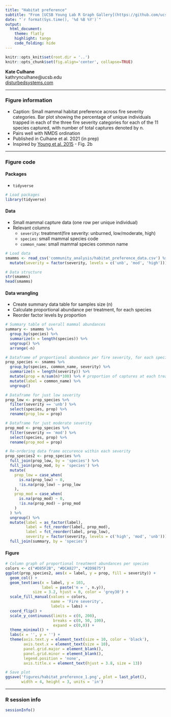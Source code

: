 ```yaml
---
title: "Habitat preference"
subtitle: "From [UCSB Young Lab R Graph Gallery](https://github.com/ucsbyounglab/figure-inspiration)"
date: "`r format(Sys.time(), '%d %B %Y')`"
output:
  html_document:
    theme: flatly
    highlight: tango
    code_folding: hide
---
```


```r
knitr::opts_knit$set(root.dir = '..')
knitr::opts_chunk$set(fig.align='center', collapse=TRUE)
```

**Kate Culhane**  
kathrynculhane@ucsb.edu  
[disturbedsystems.com](https://www.disturbedsystems.com/)

---

### Figure information

- Caption: Small mammal habitat preference across fire severity categories. Bar plot showing the percentage of unique individuals trapped in each of the three fire severity categories for each of the 11 species captured, with number of total captures denoted by n. 
- Pairs well with NMDS ordination
- Published in Culhane et al. 2021 (in prep)
- Inspired by [Young et al. 2015](https://esajournals.onlinelibrary.wiley.com/doi/full/10.1890/14-0995.1) - Fig. 2b

---

### Figure code

#### **Packages**

- `tidyverse`

```r

# Load packages
library(tidyverse)

```

#### **Data**

- Small mammal capture data (one row per unique individual)
- Relevant columns
  - `severity`: treatment(fire severity: unburned, low/moderate, high)
  - `species`: small mammal species code
  - `common_name`: small mammal species common name

```r

# Load data
smamms <- read_csv('community_analysis/habitat_preference_data.csv') %>% 
  mutate(severity = factor(severity, levels = c('unb', 'mod', 'high')))

# Data structure
str(smamms)
head(smamms)

```

#### **Data wrangling**

- Create summary data table for samples size (n)
- Calculate proportional abundance per treatment, for each species
- Reorder factor levels by proportion

```r

# Summary table of overall mammal abundances
summary <- smamms %>% 
  group_by(species) %>% 
  summarize(n = length(species)) %>% 
  ungroup() %>% 
  arrange(-n)

# Dataframe of proportional abundance per fire severity, for each species
prop_species <- smamms %>% 
  group_by(species, common_name, severity) %>% 
  summarize(n = length(severity)) %>% 
  mutate(prop = n/sum(n)*100) %>% # proportion of captures at each treatment, per species
  mutate(label = common_name) %>% 
  ungroup()

# Dataframe for just low severity
prop_low <- prop_species %>% 
  filter(severity == 'unb') %>% 
  select(species, prop) %>% 
  rename(prop_low = prop)

# Dataframe for just moderate severity
prop_mod <- prop_species %>%
  filter(severity == 'mod') %>% 
  select(species, prop) %>% 
  rename(prop_mod = prop)

# Re-ordering data frame occurence within each severity
prop_species2 <- prop_species %>%
  full_join(prop_low, by = 'species') %>% 
  full_join(prop_mod, by = 'species') %>% 
  mutate(
    prop_low = case_when(
      is.na(prop_low) ~ 0,
      !is.na(prop_low) ~ prop_low
    ),
    prop_mod = case_when(
      is.na(prop_mod) ~ 0,
      !is.na(prop_mod) ~ prop_mod
    )
  ) %>% 
  ungroup() %>% 
  mutate(label = as_factor(label),
         label = fct_reorder(label, prop_mod),
         label = fct_reorder(label, prop_low),
         severity = factor(severity, levels = c('high', 'mod', 'unb'))) %>% 
  full_join(summary, by = 'species')

```

#### **Figure**

```r

# Column graph of proportional treatment abundances per species
colors <- c("#D85F2B", "#DCA827", "#2D9875")
ggplot(prop_species2, aes(x = label, y = prop, fill = severity)) +
  geom_col() +
  geom_text(aes(x = label, y = 103,
                label = paste('n = ', n.y)),
            size = 3.2, hjust = 0, color = 'grey30') +
  scale_fill_manual(values = colors,
                    name = 'Fire severity',
                    labels = labs) +
  coord_flip() +
  scale_y_continuous(limits = c(0, 200),
                     breaks = c(0, 50, 100),
                     expand = c(0,0)) +
  theme_minimal() +
  labs(x = '', y = '') +
  theme(axis.text.y = element_text(size = 10, color = 'black'),
        axis.text.x = element_text(size = 10),
        panel.grid.major = element_blank(),
        panel.grid.minor = element_blank(),
        legend.position = 'none',
        axis.title.x = element_text(hjust = 3.8, size = 13))

```

```r
# Save plot
ggsave('figures/habitat_preference_1.png', plot = last_plot(),
       width = 4, height = 3, units = 'in')
```

---

### R session info

```r
sessionInfo()
```

<br>
